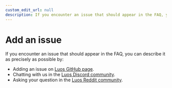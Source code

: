 ```yaml
---
custom_edit_url: null
description: If you encounter an issue that should appear in the FAQ, you can describe it here.
---
```



# Add an issue

If you encounter an issue that should appear in the FAQ, you can describe it as precisely as possible by:

- Adding an issue on <a href="https://github.com/luos-io/luos_engine/issues/new/choose" target="_blank" rel="external nofollow">Luos GitHub page<IconExternalLink width="10"></IconExternalLink></a>.
- Chatting with us in the <a href="https://discord.gg/luos-community-902486791658041364" target="_blank" rel="external nofollow">Luos Discord community<IconExternalLink width="10"></IconExternalLink></a>.
- Asking your question in the <a href="https://www.reddit.com/r/Luos/" target="_blank" rel="external nofollow">Luos Reddit community<IconExternalLink width="10"></IconExternalLink></a>.
